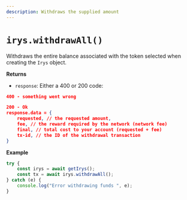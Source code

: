 ```yaml
---
description: Withdraws the supplied amount
---
```


# `irys.withdrawAll()`

Withdraws the entire balance associated with the token selected when creating the `Irys` object.

**Returns**

<div className="-mt-6" />

- `response`: Either a 400 or 200 code:

```json
400 - something went wrong

200 - Ok
response.data = {
	requested, // the requested amount,
	fee, // the reward required by the network (network fee)
	final, // total cost to your account (requested + fee)
	tx-id, // the ID of the withdrawal transaction
}
```

**Example**

```ts
try {
	const irys = await getIrys();
	const tx = await irys.withdrawAll();
} catch (e) {
	console.log("Error withdrawing funds ", e);
}
```
